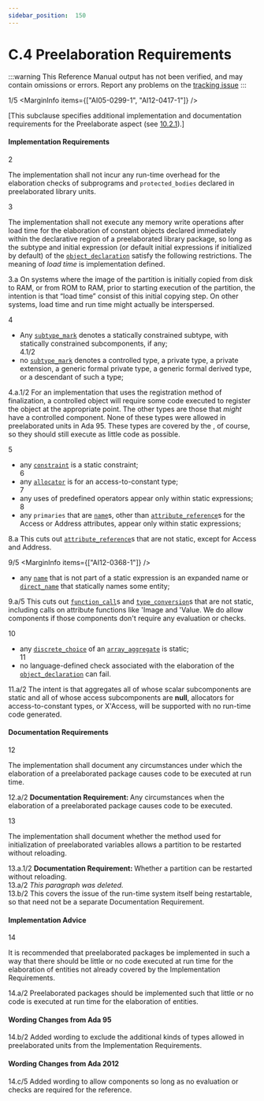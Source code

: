 ```yaml
---
sidebar_position:  150
---
```


# C.4 Preelaboration Requirements

:::warning
This Reference Manual output has not been verified,
and may contain omissions or errors.
Report any problems on the [tracking issue](https://github.com/ada-lang-io/ada-lang-io/issues/20)
:::


<MarginText>1/5</MarginText>
<MarginInfo items={["AI05-0299-1", "AI12-0417-1"]} />
<p>[This subclause specifies additional implementation and documentation requirements for the Preelaborate aspect  (see <a href="../AA-10/AA-10.2#Subclause_10.2.1">10.2.1</a>).] <br /></p>


#### Implementation Requirements

<MarginText>2</MarginText>
<p>The implementation shall not incur any run-time overhead for the elaboration checks of subprograms and <code>protected_bodies</code> declared in preelaborated library units. <br /></p>

<MarginText>3</MarginText>
<p>The implementation shall not execute any memory write operations after load time for the elaboration of constant objects declared immediately within the declarative region of a preelaborated library package, so long as the subtype and initial expression (or default initial expressions if initialized by default) of the <code><a href="../AA-3/AA-3.3#S0032">object_declaration</a></code> satisfy the following restrictions. The meaning of <em>load time</em> is implementation defined. <br /></p>

<AnnotatedOnly>
<MarginText>3.a</MarginText>
<Admonition type="aarm" aarm="discussion">
<strong></strong>On systems where the image of the partition is initially copied from disk to RAM, or from ROM to RAM, prior to starting execution of the partition, the intention is that &ldquo;load time&rdquo; consist of this initial copying step. On other systems, load time and run time might actually be interspersed. <br /></Admonition>
</AnnotatedOnly>

<MarginText>4</MarginText>
<ul>
<li>Any <code><a href="../AA-3/AA-3.2#S0028">subtype_mark</a></code> denotes a statically constrained subtype, with statically constrained subcomponents, if any;<br /></li>
<MarginText>4.1/2</MarginText>
<MarginInfo items={["AI95-00161-01"]} />
<li>no <code><a href="../AA-3/AA-3.2#S0028">subtype_mark</a></code> denotes a controlled type, a private type, a private extension, a generic formal private type, a generic formal derived type, or a descendant of such a type;<br /></li>
</ul>
<AnnotatedOnly>
<MarginText>4.a.1/2</MarginText>
<Admonition type="aarm" aarm="implementation-advice">
<strong></strong>For an implementation that uses the registration method of finalization, a controlled object will require some code executed to register the object at the appropriate point. The other types are those that <em>might</em> have a controlled component. None of these types were allowed in preelaborated units in Ada 95. These types are covered by the , of course, so they should still execute as little code as possible. <br /></Admonition>
</AnnotatedOnly>

<MarginText>5</MarginText>
<ul>
<li>any <code><a href="../AA-3/AA-3.2#S0029">constraint</a></code> is a static constraint;<br /></li>
<MarginText>6</MarginText>
<li>any <code><a href="../AA-4/AA-4.8#S0164">allocator</a></code> is for an access-to-constant type;<br /></li>
<MarginText>7</MarginText>
<li>any uses of predefined operators appear only within static expressions;<br /></li>
<MarginText>8</MarginText>
<li>any <code>primaries</code> that are <code><a href="../AA-4/AA-4.1#S0091">name</a></code>s, other than <code><a href="../AA-4/AA-4.1#S0100">attribute_reference</a></code>s for the Access or Address attributes, appear only within static expressions; <br /></li>
</ul>
<AnnotatedOnly>
<MarginText>8.a</MarginText>
<Admonition type="aarm" aarm="ramification">
<strong></strong>This cuts out <code><a href="../AA-4/AA-4.1#S0100">attribute_reference</a></code>s that are not static, except for Access and Address. <br /></Admonition>
</AnnotatedOnly>

<MarginText>9/5</MarginText>
<MarginInfo items={["AI12-0368-1"]} />
<ul>
<li>any <code><a href="../AA-4/AA-4.1#S0091">name</a></code> that is not part of a static expression is an expanded name or <code><a href="../AA-4/AA-4.1#S0092">direct_name</a></code> that statically names  some entity; <br /></li>
</ul>
<AnnotatedOnly>
<MarginText>9.a/5</MarginText>
<MarginInfo items={["AI12-0368-1"]} />
<Admonition type="aarm" aarm="ramification">
<strong></strong>This cuts out <code><a href="../AA-6/AA-6.4#S0218">function_call</a></code>s and <code><a href="../AA-4/AA-4.6#S0162">type_conversion</a></code>s that are not static, including calls on attribute functions like 'Image and 'Value. We do allow components if those components don't require any evaluation or checks. <br /></Admonition>
</AnnotatedOnly>

<MarginText>10</MarginText>
<ul>
<li>any <code><a href="../AA-3/AA-3.8#S0074">discrete_choice</a></code> of an <code><a href="../AA-4/AA-4.3#S0113">array_aggregate</a></code> is static;<br /></li>
<MarginText>11</MarginText>
<li>no language-defined check associated with the elaboration of the <code><a href="../AA-3/AA-3.3#S0032">object_declaration</a></code> can fail. <br /></li>
</ul>
<AnnotatedOnly>
<MarginText>11.a/2</MarginText>
<MarginInfo items={["AI95-00114-01"]} />
<Admonition type="aarm" aarm="reason">
<strong></strong>The intent is that aggregates all of whose scalar subcomponents are static and all of whose access subcomponents are <strong>null</strong>, allocators for access-to-constant types, or X'Access, will be supported with no run-time code generated. <br /></Admonition>
</AnnotatedOnly>


#### Documentation Requirements

<MarginText>12</MarginText>
<p>The implementation shall document any circumstances under which the elaboration of a preelaborated package causes code to be executed at run time. <br /></p>

<AnnotatedOnly>
<MarginText>12.a/2</MarginText>
<Admonition type="aarm" aarm="note">
<strong>Documentation Requirement: </strong>Any circumstances when the elaboration of a preelaborated package causes code to be executed.<br /></Admonition>
</AnnotatedOnly>

<MarginText>13</MarginText>
<p>The implementation shall document whether the method used for initialization of preelaborated variables allows a partition to be restarted without reloading. <br /></p>

<AnnotatedOnly>
<MarginText>13.a.1/2</MarginText>
<Admonition type="aarm" aarm="note">
<strong>Documentation Requirement: </strong>Whether a partition can be restarted without reloading.<br /></Admonition>
</AnnotatedOnly>

<AnnotatedOnly>
<MarginText>13.a/2</MarginText>
<Admonition type="aarm" aarm="note">
<em>This paragraph was deleted.</em><br /></Admonition>
</AnnotatedOnly>

<AnnotatedOnly>
<MarginText>13.b/2</MarginText>
<MarginInfo items={["AI95-00114-01"]} />
<Admonition type="aarm" aarm="discussion">
<strong></strong>This covers the issue of the run-time system itself being restartable, so that need not be a separate Documentation Requirement. <br /></Admonition>
</AnnotatedOnly>


#### Implementation Advice

<MarginText>14</MarginText>
<p>It is recommended that preelaborated packages be implemented in such a way that there should be little or no code executed at run time for the elaboration of entities not already covered by the Implementation Requirements.<br /></p>

<AnnotatedOnly>
<MarginText>14.a/2</MarginText>
<Admonition type="aarm" aarm="implementation-advice">
<strong></strong>Preelaborated packages should be implemented such that little or no code is executed at run time for the elaboration of entities.<br /></Admonition>
</AnnotatedOnly>

<AnnotatedOnly>

#### Wording Changes from Ada 95

</AnnotatedOnly>
<AnnotatedOnly>
<MarginText>14.b/2</MarginText>
<MarginInfo items={["AI95-00161-01"]} />
<Admonition type="aarm" aarm="note">
Added wording to exclude the additional kinds of types allowed in preelaborated units from the Implementation Requirements. <br /></Admonition>
</AnnotatedOnly>

<AnnotatedOnly>

#### Wording Changes from Ada 2012

</AnnotatedOnly>
<AnnotatedOnly>
<MarginText>14.c/5</MarginText>
<MarginInfo items={["AI12-0368-1"]} />
<Admonition type="aarm" aarm="note">
Added wording to allow components so long as no evaluation or checks are required for the reference. <br /></Admonition>
</AnnotatedOnly>

